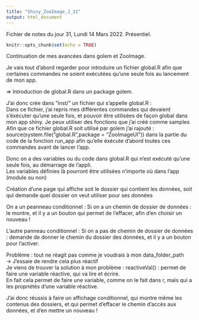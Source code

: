 ```yaml
---
title: "Shiny_ZooImage_J_31"
output: html_document
---
```


Fichier de notes du jour 31, Lundi 14 Mars 2022. Présentiel.

```r
knitr::opts_chunk$set(echo = TRUE)
```


Continuation de mes avancées dans golem et ZooImage.

Je vais tout d'abord regarder pour introduire un fichier global.R afin que certaines commandes ne soient exécutées qu'une seule fois au lancement de mon app.

=> Introduction de global.R dans un package golem.


J'ai donc crée dans "inst/" un fichier qui s'appelle global.R : \
Dans ce fichier, j'ai repris mes différentes commandes qui devaient s'éxécuter qu'une seule fois, et pouvoir être utilisées de façon global dans mon app shiny.
Je peux utiliser des fonctions que j'ai créé comme samples \
Afin que ce fichier global.R soit utilisé par golem j'ai rajouté : \
source(system.file("global.R",package = "ZooImageUI")) dans la partie du code de la fonction run_app afin qu'elle éxécute d'abord toutes ces commandes avant de lancer l'app.

Donc on a des variables ou du code dans global.R qui n'est exécuté qu'une seule fois, au démarrage de l'appli. \
Les variables définies là pourront être utilisées n'importe où dans l'app (module ou non) \


Création d'une page qui affiche soit le dossier qui contient les données, soit qui demande quel dossier on veut utiliser pour ses données \

On a un peanneau conditionnel : Si on a un chemin de dossier de données : le montre, et il y a un bouton qui permet de l'effacer, afin d'en choisir un nouveau !

L'autre panneau conditionnel : Si on a pas de chemin de dossier de données : demande de donner le chemin du dossier des données, et il y a un bouton pour l'activer.

Problème : tout ne réagit pas comme je voudrais à mon data_folder_path \
-> J'essaie de rendre cela plus réactif \
Je viens de trouver la solution à mon problème : reactiveVal() : permet de faire une variable réactive, qui va lire et écrire. \
En fait cela permet de faire une variable, comme on le fait dans r, mais qui a les propriétés d'une variable réactive. \

J'ai donc réussis à faire un affichage conditionnel, qui montre même les contenus des dossiers, et qui permet d'effacer le chemin d'accès aux données, et d'en mettre un nouveau ! \